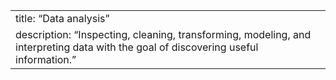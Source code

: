 ---
title: "Data analysis"
description: "Inspecting, cleaning, transforming, modeling, and interpreting data with the goal of discovering useful information."
---